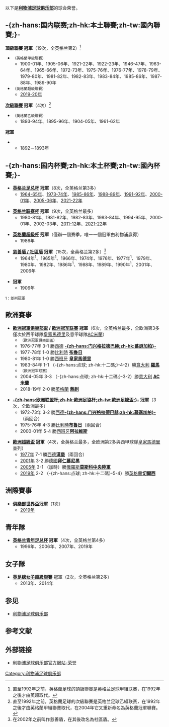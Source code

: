 {{noteTA
|G1=liverpoolfc
|G2=uefa
}}
以下是'''[[利物浦足球俱乐部|利物浦足球俱乐部]]'''的球会荣誉。

== -{zh-hans:国内联赛;zh-hk:本土聯賽;zh-tw:國內聯賽;}- ==
; '''[[英格兰足球联赛|頂級聯賽]] 冠軍'''（19次，全英格兰第2）<ref>直至1992年之前，英格蘭足球的頂級聯賽是英格兰足球甲組联赛，在1992年之後才由英超取代。</ref> 
*<small>（英格蘭甲級聯賽）</small>
** 1900-01年、1905-06年、1921-22年、1922-23年、1946-47年、1963-64年、1965-66年、1972-73年、1975-76年、1976-77年、1978-79年、1979-80年、1981-82年、1982-83年、1983-84年、1985-86年、1987-88年、1989-90年
*<small>（英格蘭超級聯賽）</small>
**[[2019年至2020年英格蘭足球超級聯賽|2019-20年]] 
; '''[[英格兰足球联赛|次級聯賽]] 冠軍'''（4次）<ref>直至1992年之前，英格蘭足球的次級聯賽是英格兰足球乙組联赛，在1992年之後才由英格蘭甲組聯賽取代，在2004年它又重新命名為英格蘭冠軍聯賽。</ref>
*<small>（英格蘭乙級聯賽）</small>
** 1893-94年、1895-96年、1904-05年、1961-62年
; '''{{link-en|蘭開夏郡聯賽|Lancashire League (football)}} 冠軍'''
** 1892－1893年

== -{zh-hans:国内杯賽;zh-hk:本土杯賽;zh-tw:國內杯賽;}- ==
* '''[[英格兰足总杯|英格兰足总杯]] 冠軍'''（8次，全英格兰第3多）
** [[1964-65球季英格蘭足總盃|1964-65年]]、[[1973-74球季英格蘭足總盃|1973-74年]]、[[1985-86球季英格蘭足總盃|1985-86年]]、[[1988-89球季英格蘭足總盃|1988-89年]]、[[1991-92球季英格蘭足總盃|1991-92年]]、[[2000-01球季英格蘭足總盃|2000-01年]]、[[2005-06球季英格蘭足總盃|2005-06年]]、[[2021至2022年英格蘭足總盃|2021-22年]]

* '''[[英格兰联赛杯|英格兰联赛杯]] 冠軍'''（9次，全英格兰最多）
** 1980-81年、1981-82年、1982-83年、1983-84年、1994-95年、2000-01年、2002-03年、[[2011至2012年英格蘭聯賽盃|2011-12年]]、[[2021至2022年英格蘭聯賽盃|2021-22年]]

* '''[[英格蘭超級杯|英格蘭超級杯]] 冠軍'''（僅辦一個賽季，唯一一個冠軍由利物浦贏得）
** 1986年

* '''[[英格蘭慈善盾|慈善盾 / 社區盾]] 冠軍'''（15次，全英格兰第2多）<ref>在2002年之前叫作慈善盾，在其後改名為社區盾。</ref>
** 1964年<sup>1</sup>、1965年<sup>1</sup>、1966年、1974年、1976年、1977年<sup>1</sup>、1979年、1980年、1982年、1986年<sup>1</sup>、1988年、1989年、1990年<sup>1</sup>、2001年、2006年

* '''{{link-en|倫敦治安官慈善盾|Sheriff of London Charity Shield}} 冠軍'''
** 1906年

<small>1：並列冠軍</small>

== 歐洲賽事 ==
* '''[[歐洲冠军联赛|歐洲冠軍俱樂部盃]] / [[歐洲冠军联赛|歐洲冠军联赛]] 冠軍'''（6次，全英格兰最多，全欧洲第3多僅次於西甲球隊[[皇家馬德里|皇家馬德里]]及意甲球隊[[AC米蘭|AC米蘭]]）
**<small>（歐洲冠軍俱樂部盃）</small>
**1976-77年 3-1 勝[[西德|西德]] '''[[门兴格拉德巴赫足球俱乐部|-{zh-hans:门兴格拉德巴赫;zh-hk:慕遜加柏}-]]'''
** 1977-78年 1-0 勝[[比利時|比利時]] '''[[皇家布魯日足球俱樂部|布魯日]]'''
** 1980-81年 1-0 勝[[西班牙|西班牙]] '''[[皇家馬德里|皇家馬德里]]'''
** 1983-84年 1-1 （-{zh-hans:点球; zh-hk:十二碼;}-4-2）勝[[意大利|意大利]] '''[[羅馬足球會|羅馬]]'''
**<small>（歐洲冠军联赛）</small>
** 2004-05年 3-3 （-{zh-hans:点球; zh-hk:十二碼;}-3-2）勝[[意大利|意大利]] '''[[AC米蘭|AC米蘭]]'''
** 2018-19年 2-0 勝[[英格蘭|英格蘭]] '''[[熱刺|熱刺]]'''

* '''[[欧洲联盟杯足球赛|-{zh-hans:欧洲联盟杯;zh-hk:歐洲足協杯;zh-tw:歐洲足總盃;}-]] 冠軍'''（3次，全欧洲最多）
** 1972-73年 3-2 勝[[西德|西德]]'''[[门兴格拉德巴赫足球俱乐部|-{zh-hans:门兴格拉德巴赫;zh-hk:慕遜加柏}-]]'''（兩回合）
** 1975-76年 4-3 勝[[比利時|比利時]]'''[[皇家布魯日足球俱樂部|布魯日]]'''（兩回合）
** 2000-01年 5-4 勝[[西班牙|西班牙]]'''[[阿拉維斯|阿拉維斯]]'''

* '''[[歐洲超級盃|歐洲超級盃]] 冠軍'''（4次，全英格兰最多，全欧洲第2多與西甲球隊[[皇家馬德里|皇家馬德里]]並列）
** [[1977年歐洲超級盃|1977年]] 7-1 勝[[西德|西德]]'''[[漢堡足球會|漢堡]]'''（兩回合）
** [[2001年歐洲超級盃|2001年]] 3-2 勝[[德國|德國]]'''[[拜仁慕尼黑|拜仁慕尼黑]]'''
** [[2005年歐洲超級盃|2005年]] 3-1 （加時）勝[[俄羅斯|俄羅斯]]'''[[莫斯科中央陸軍|莫斯科中央陸軍]]'''
** [[2019年歐洲超級盃|2019年]] 2-2 （-{zh-hans:点球; zh-hk:十二碼}-5-4）勝[[英格蘭|英格蘭]]'''[[切爾西足球俱樂部|切爾西]]'''

== 洲際賽事 ==
* '''[[俱樂部世界盃|俱樂部世界盃]]冠軍'''（1次）
** [[2019年國際足協世界冠軍球會盃|2019年]]

== 青年隊 ==
* '''[[英格蘭足總青年杯|英格兰青年足总杯]] 冠軍'''（4次，全英格兰第4多）
** 1996年、2006年、2007年、2019年

== 女子隊 ==
* '''[[英格蘭足球總會女子超級聯賽|英足總女子超級聯賽]]''' 冠軍（2次，全英格兰第2多）
** 2013年、2014年

==参见==
* [[利物浦足球俱乐部|利物浦足球俱乐部]]

==参考文献==
<div class="references-small">
<references />
</div>
==外部链接==
* [https://web.archive.org/web/20080608165925/http://www.liverpoolfc.tv/lfc_story/honours/ 利物浦足球俱乐部官方網站-荣誉]

{{fb start}}
{{利物浦足球俱乐部}}
{{fb end}} 

[[Category:利物浦足球俱乐部|Category:利物浦足球俱乐部]]
